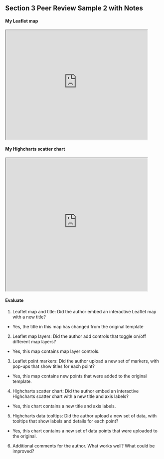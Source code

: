 ## Section 3 Peer Review Sample 2 with Notes {#peer-3-sample-2-notes}

#### My Leaflet map
<iframe src="https://handsondataviz.github.io/leaflet-map-simple-instructor-sample" width="90%" height=350></iframe>

#### My Highcharts scatter chart
<iframe src="https://handsondataviz.github.io/highcharts-scatter-csv-instructor-sample" width="90%" height=425></iframe>

#### Evaluate
1. Leaflet map and title: Did the author embed an interactive Leaflet map with a new title?
  - Yes, the title in this map has changed from the original template

2. Leaflet map layers: Did the author add controls that toggle on/off different map layers?
  - Yes, this map contains map layer controls.

3. Leaflet point markers: Did the author upload a new set of markers, with pop-ups that show titles for each point?
  - Yes, this map contains new points that were added to the original template.

4. Highcharts scatter chart: Did the author embed an interactive Highcharts scatter chart with a new title and axis labels?
  - Yes, this chart contains a new title and axis labels.

5. Highcharts data tooltips: Did the author upload a new set of data, with tooltips that show labels and details for each point?
  - Yes, this chart contains a new set of data points that were uploaded to the original.

6. Additional comments for the author. What works well? What could be improved?
